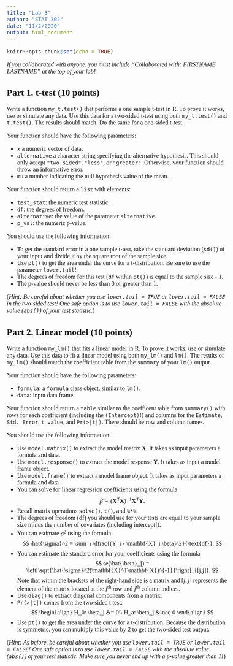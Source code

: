 ```yaml
---
title: "Lab 3"
author: "STAT 302"
date: "11/2/2020"
output: html_document
---
```


<!--- Begin styling code. --->
<style type="text/css">
/* Whole document: */
body{
  font-family: "Palatino Linotype", "Book Antiqua", Palatino, serif;
  font-size: 12pt;
}
h1.title {
  font-size: 38px;
  text-align: center;
}
h4.author {
  font-size: 18px;
  text-align: center;
}
h4.date {
  font-size: 18px;
  text-align: center;
}
</style>
<!--- End styling code. --->


```r
knitr::opts_chunk$set(echo = TRUE)
```

*If you collaborated with anyone, you must include "Collaborated with: FIRSTNAME LASTNAME" at the top of your lab!*

## Part 1. t-test (10 points)

Write a function `my_t.test()` that performs a one sample t-test in R. To prove it works, use or simulate any data. Use this data for a two-sided t-test using both `my_t.test()` and `t.test()`. The results should match. Do the same for a one-sided t-test.

Your function should have the following parameters:

* `x` a numeric vector of data.
* `alternative` a character string specifying the alternative hypothesis. This should only accept `"two.sided"`, `"less"`, or `"greater"`. Otherwise, your function should throw an informative error.
* `mu` a number indicating the null hypothesis value of the mean.

Your function should return a `list` with elements:

* `test_stat`: the numeric test statistic.
* `df`: the degrees of freedom.
* `alternative`: the value of the parameter `alternative`.
* `p_val`: the numeric p-value.

You should use the following information:

* To get the standard error in a one sample t-test, take the standard deviation (`sd()`) of your input and divide it by the square root of the sample size.
* Use `pt()` to get the area under the curve for a t-distribution. Be sure to use the parameter `lower.tail`!
* The degrees of freedom for this test (`df` within `pt()`) is equal to the sample size - 1.
* The p-value should never be less than 0 or greater than 1.

(*Hint: Be careful about whether you use `lower.tail = TRUE` or `lower.tail = FALSE` in the two-sided test! One safe option is to use `lower.tail = FALSE` with the absolute value (`abs()`) of your test statistic.*)

## Part 2. Linear model (10 points)

Write a function `my_lm()` that fits a linear model in R. To prove it works, use or simulate any data. Use this data to fit a linear model using both `my_lm()` and `lm()`. The results of `my_lm()` should match the coefficient table from the `summary` of your `lm()` output.

Your function should have the following parameters:

* `formula`: a `formula` class object, similar to `lm()`.
* `data`: input data frame.

Your function should return a `table` similar to the coefficent table from `summary()` with rows for each coefficient (including the `(Intercept)`!) and columns for the `Estimate`, `Std. Error`, `t value`, and `Pr(>|t|)`. There should be row and column names.

You should use the following information:

* Use `model.matrix()` to extract the model matrix $\mathbf{X}$. It takes as input parameters a formula and data.
* Use `model.response()` to extract the model response $\mathbf{Y}$. It takes as input a model frame object.
* Use `model.frame()` to extract a model frame object. It takes as input parameters a formula and data.
* You can solve for linear regression coefficients using the formula 
$$
\hat{\beta} = (\mathbf{X}^T\mathbf{X})^{-1} \mathbf{X}^T\mathbf{Y}.
$$
* Recall matrix operations `solve()`, `t()`, and `%*%`.
* The degrees of freedom (df) you should use for your tests are equal to your sample size minus the number of covariates (including intercept!).
* You can estimate $\sigma^2$ using the formula
$$
\hat{\sigma}^2 = \sum_i \dfrac{(Y_i - \mathbf{X}_i \beta)^2}{\text{df}}.
$$
* You can estimate the standard error for your coefficients using the formula
$$
se(\hat{\beta}_j) = \left[\sqrt{\hat{\sigma}^2(\mathbf{X}^T\mathbf{X})^{-1}}\right]_{[j,j]}.
$$
Note that within the brackets of the right-hand side is a matrix and $[j,j]$ represents the element of the matrix located at the $j$<sup>th</sup> row and $j$<sup>th</sup> column indices. 
* Use `diag()` to extract diagonal components from a matrix.
* `Pr(>|t|)` comes from the two-sided t test.
$$
\begin{align}
H_0: \beta_j &= 0\\
H_a: \beta_j &\neq 0
\end{align}
$$
* Use `pt()` to get the area under the curve for a t-distribution. Because the distribution is symmetric, you can multiply this value by $2$ to get the two-sided test output. 

(*Hint: As before, be careful about whether you use `lower.tail = TRUE` or `lower.tail = FALSE`! One safe option is to use `lower.tail = FALSE` with the absolute value (`abs()`) of your test statistic. Make sure you never end up with a p-value greater than 1!*)


